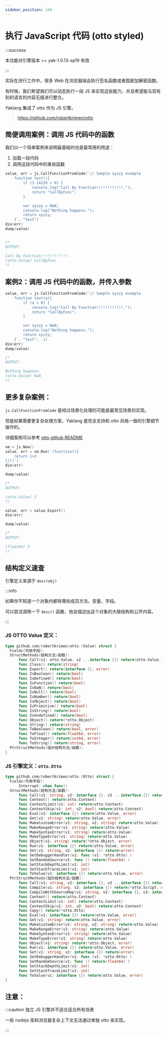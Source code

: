 ---
sidebar_position: 144
---

# 执行 JavaScript 代码 (otto styled)

:::success

本功能对引擎版本 >= yak-1.0.13-sp19 有效

:::

实际在进行工作中，很多 Web 在浏览器端会执行签名函数或者国密加解密函数。

有时候，我们希望我们可以动态执行一段 JS 来实现这些能力，并且希望能与现有别的语言的内容无缝进行整合。

Yaklang 集成了 otto 作为 JS 引擎。

> https://github.com/robertkrimen/otto

## 简便调用案例：调用 JS 代码中的函数

我们以一个简单案例来说明最基础的也是最常用的用途：

1. 加载一段代码
2. 调用这段代码中的某些函数

```go
value, err = js.CallFunctionFromCode(`// Sample xyzzy example
    function test(){
        if (3.14159 > 0) {
            console.log("Call By Function!!!!!!!!!!!!.");
            return "CallByFunc";
        }

        var xyzzy = NaN;
        console.log("Nothing happens.");
        return xyzzy;
    }`, "test")
die(err)
dump(value)


/*
OUTPUT:

Call By Function!!!!!!!!!!!!.
(otto.Value) CallByFunc
*/
```

## 案例2：调用 JS 代码中的函数，并传入参数

```go
value, err = js.CallFunctionFromCode(`// Sample xyzzy example
    function test(a){
        if (a > 0) {
            console.log("Call By Function!!!!!!!!!!!!.");
            return "CallByFunc";
        }

        var xyzzy = NaN;
        console.log("Nothing happens.");
        return xyzzy;
    }`, "test", -1)
die(err)
dump(value)

/*
OUTPUT:

Nothing happens.
(otto.Value) NaN
*/
```

## 更多复杂案例：

`js.CallFunctionFromCode` 是经过场景化处理的可能是最常见场景的实现。

但是如果需要更复杂处理方案，Yaklang 是完全支持和 otto 风格一致的引擎细节操作的。

详细案例可以参考 [otto github README](https://github.com/robertkrimen/otto)

```go
vm = js.New()
value, err = vm.Run(`(function(){
    return 1+2
})()`)
die(err)

dump(value)

/*
OUTPUT:

(otto.Value) 3
*/

value, err = value.Export()
die(err)

dump(value)

/*
OUTPUT:

(float64) 3
*/
```

## 结构定义速查

引擎定义来源于 `desc(obj)`

:::info

如果你不知道一个对象内都有哪些成员方法，变量，字段。

可以尝试调用一下 `desc()` 函数，他会描述出这个对象的大致结构和公开内容。

:::

### JS OTTO Value 定义：

```go
type github.com/robertkrimen/otto.(Value) struct {
  Fields(可用字段):
  StructMethods(结构方法/函数):
      func Call(v1: otto.Value, v2 ...interface {}) return(otto.Value, error)
      func Class() return(string)
      func Export() return(interface {}, error)
      func IsBoolean() return(bool)
      func IsDefined() return(bool)
      func IsFunction() return(bool)
      func IsNaN() return(bool)
      func IsNull() return(bool)
      func IsNumber() return(bool)
      func IsObject() return(bool)
      func IsPrimitive() return(bool)
      func IsString() return(bool)
      func IsUndefined() return(bool)
      func Object() return(*otto.Object)
      func String() return(string)
      func ToBoolean() return(bool, error)
      func ToFloat() return(float64, error)
      func ToInteger() return(int64, error)
      func ToString() return(string, error)
  PtrStructMethods(指针结构方法/函数):
}
```

### JS 引擎定义：`otto.Otto`

```go
type github.com/robertkrimen/otto.(Otto) struct {
  Fields(可用字段):
      Interrupt: chan func()
  StructMethods(结构方法/函数):
      func Call(v1: string, v2: interface {}, v3 ...interface {}) return(otto.Value, error)
      func Context() return(otto.Context)
      func ContextLimit(v1: int) return(otto.Context)
      func ContextSkip(v1: int, v2: bool) return(otto.Context)
      func Eval(v1: interface {}) return(otto.Value, error)
      func Get(v1: string) return(otto.Value, error)
      func MakeCustomError(v1: string, v2: string) return(otto.Value)
      func MakeRangeError(v1: string) return(otto.Value)
      func MakeSyntaxError(v1: string) return(otto.Value)
      func MakeTypeError(v1: string) return(otto.Value)
      func Object(v1: string) return(*otto.Object, error)
      func Run(v1: interface {}) return(otto.Value, error)
      func Set(v1: string, v2: interface {}) return(error)
      func SetDebuggerHandler(v1: func (v1: *otto.Otto) )
      func SetRandomSource(v1: func () return(float64) )
      func SetStackDepthLimit(v1: int)
      func SetStackTraceLimit(v1: int)
      func ToValue(v1: interface {}) return(otto.Value, error)
  PtrStructMethods(指针结构方法/函数):
      func Call(v1: string, v2: interface {}, v3 ...interface {}) return(otto.Value, error)
      func Compile(v1: string, v2: interface {}) return(*otto.Script, error)
      func CompileWithSourceMap(v1: string, v2: interface {}, v3: interface {}) return(*otto.Script, error)
      func Context() return(otto.Context)
      func ContextLimit(v1: int) return(otto.Context)
      func ContextSkip(v1: int, v2: bool) return(otto.Context)
      func Copy() return(*otto.Otto)
      func Eval(v1: interface {}) return(otto.Value, error)
      func Get(v1: string) return(otto.Value, error)
      func MakeCustomError(v1: string, v2: string) return(otto.Value)
      func MakeRangeError(v1: string) return(otto.Value)
      func MakeSyntaxError(v1: string) return(otto.Value)
      func MakeTypeError(v1: string) return(otto.Value)
      func Object(v1: string) return(*otto.Object, error)
      func Run(v1: interface {}) return(otto.Value, error)
      func Set(v1: string, v2: interface {}) return(error)
      func SetDebuggerHandler(v1: func (v1: *otto.Otto) )
      func SetRandomSource(v1: func () return(float64) )
      func SetStackDepthLimit(v1: int)
      func SetStackTraceLimit(v1: int)
      func ToValue(v1: interface {}) return(otto.Value, error)
}
```

## 注意：


:::caution 独立 JS 引擎并不适合适合所有场景

一些 nodejs 库和浏览器复杂上下文无法通过单独 otto 来实现。

:::